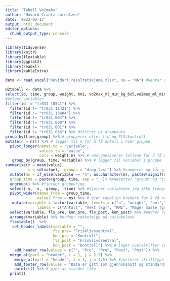 ```yaml
---
title: "Tabell Vo2maks"
author: "Håvard Crantz Lorentzen"
date: '2023-02-17'
output: html_document
editor_options: 
  chunk_output_type: console
---
```


```r
library(tidyverse)
library(knitr)
library(flextable)
library(ggplot2)
library(readxl)
library(kableExtra)

data <- read_excel("Revidert_resultatskjema.xlsx", na = "NA") #Henter data

O2tabell <- data %>%
select(id, time, group, weight, bmi, vo2max_ml_min_kg_6x5,vo2max_ml_min_6x5, lean_mass,`o2_puls (ml)`,hf_max, rer_max_30sek, bfmax_30sek, `Ve_L/min_max_30sek`,time_to_exhaustion, borg_end,lac, `arbec_%_maksHF`,`arbec_%_o2max`,arbec_mean_o2,arbec_vo2_ml_min, arbec_RER, arbec_HF, one_rm_newton,one_rm_watt,pmax_left,pmax_right,fmax_left,fmax_right)%>%
#Velger variabler
filter(id != "tr031 10541") %>%
  filter(id != "tr031 11421") %>%
  filter(id != "tr031 13404") %>%
  filter(id != "tr031 004") %>%
  filter(id != "tr031 008") %>%
  filter(id != "tr031 001") %>%
  filter(id != "tr031 016") %>% #filtrer ut droppouts
group_by(time,group) %>% # grupperer etter tid og FLS/kontroll
mutate(n = n()) %>% # legger til n for å få antall i hver gruppe
  pivot_longer(names_to = "variable", 
               values_to = "value", 
               cols = weight:n) %>% # omorgansiserer tallene for å få verdier nedover
   group_by(group, time, variable) %>% # legger til variabel i gruppe
summarise(m = mean(value),
          s = sd(value), .groups = "drop_last") %>% #summerer og får gjennomsnitt og standartdavik på de ulike variablene 
  mutate(ms = if_else(variable == "n", as.character(m), paste0(signif(m, 3),  " (", signif(s, 3), ")")), # setter gjennomsnitt og standardavvik (i parentes) sammen og justerer antall desimaler
  group_time = paste(group, time, sep = "_")) %>%#setter "group" og "tid" sammen
  ungroup() %>% #fjerner gruppering
  select(-m, -s, -group, -time) %>% #fjerner variablene jeg ikke trenger lenger
  pivot_wider(names_from = group_time, 
              values_from = ms) %>% # gjør tabellen bredere for å få navn på variabel ved siden av tall
   mutate(variable = factor(variable, levels = c("n", "weight", "bmi","lean_mass", "vo2max_ml_min_kg_6x5", "vo2max_ml_min_6x5", "rer_max_30sek", "bfmax_30sek", "Ve_L/min_max_30sek", "hf_max", "o2_puls (ml)", "time_to_exhaustion", "borg_end", "lac", "arbec_mean_o2", "arbec_vo2_ml_min", "arbec_%_o2max", "arbec_RER", "arbec_HF", "arbec_%_maksHF", "one_rm_newton", "one_rm_watt", "pmax_left", "pmax_right", "fmax_left", "fmax_right"), 
              labels = c("Antall", "Vekt (kg)", "KMI", "Mager masse (gram)", "Vo2maks (ml/min/kg)","Vo2maks (ml/min)", "RERmaks", "PFmaks", "VEmaks (L/min)", "HFmaks", "Vo2puls (ml)", "tid til utmatterese (s)", "BORGmaks", "LAKTATmaks (mmol/L)", "Arbeidsøkonomisk Vo2(ml/min/kg)", "Arbeidsøkonomisk Vo2(ml/min)", "Arbeidsøkonomisk prosent av Vo2maks", "Arbeidsøkonomisk RER", "Arbeidsøkonomisk HF", "Arbeidsøkonomisk prosent av maksHF", "1RM i beinpress (Nm)", "1RM i beinpress (watt)", "Maks effekt venstre bein (watt)", "Maks effekt høyre bein (watt)", "Maks kraft venstre bein (N)", "Maks kraft høgre bein (N)" ))) %>% # ordner rekkefølge og norske navn
  select(variable, fls_pre, kon_pre, fls_post, kon_post) %>% #endrer rekkefølge på gruppene
  arrange(variable) %>% #ordner rekkefølge på variabelene 
  flextable()  %>%
   set_header_labels(variable = "",
                     fls_pre= "Frisklivssentral", 
                     kon_pre = "Kontroll",
                     fls_post = "Frisklivssentral", 
                     kon_post = "Kontroll") %>% # lager overskrifter spesifisert for hver kollonne 
    add_header_row(values = c("", "Pre", "Pre", "Post", "Post")) %>%
  merge_at(part = "header", i = 1, j = 2:3) %>%
    merge_at(part = "header", i = 1, j = 4:5) %>% #justerer skrifttype
    add_footer_row(values = "Data er gitt som gjennomsnitt og standardavvik.", colwidths = 5) %>% #legger til fornote
    autofit() %>% # gjør av stander like
  print()


```


